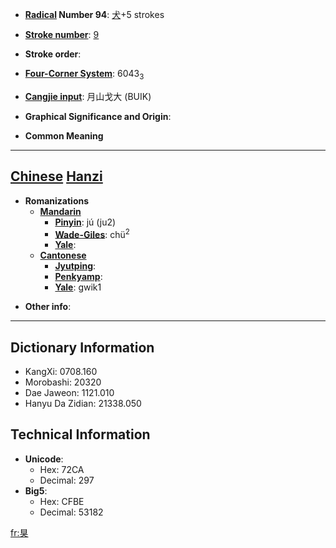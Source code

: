 * '''[[Wiktionary:Chinese radical index| Radical]] Number 94''': [[Wiktionary:Chinese radical index 犬|犬]]+5 strokes

* '''[[Wiktionary:Chinese total strokes index|Stroke number]]''': [[Wiktionary:Chinese total strokes index 9|9]]

* '''Stroke order''': 

* '''[[Wiktionary:Chinese four corner index|Four-Corner System]]''': 6043<sub>3</sub>

* '''[[Wiktionary:Chinese Cangjie index|Cangjie input]]''': 月山戈大 (BUIK)

* '''Graphical Significance and Origin''': 

* '''Common Meaning'''

----

== [[Chinese]] [[Hanzi]] ==

* '''Romanizations'''
** '''[[Mandarin]]'''
*** '''[[Pinyin]]''': jú (ju2)
*** '''[[Wade-Giles]]''': chü<sup>2</sup>
*** '''[[Yale]]''': 
** '''[[Cantonese]]'''
*** '''[[Jyutping]]''':
*** '''[[Penkyamp]]''': 
*** '''[[Yale]]''': gwik1

* '''Other info''': 

----

== Dictionary Information ==

* KangXi: 0708.160
* Morobashi: 20320
* Dae Jaweon: 1121.010
* Hanyu Da Zidian: 21338.050

== Technical Information ==

* '''Unicode''':
** Hex: 72CA
** Decimal: 297
* '''Big5''':
** Hex: CFBE
** Decimal: 53182

[[fr:狊]]